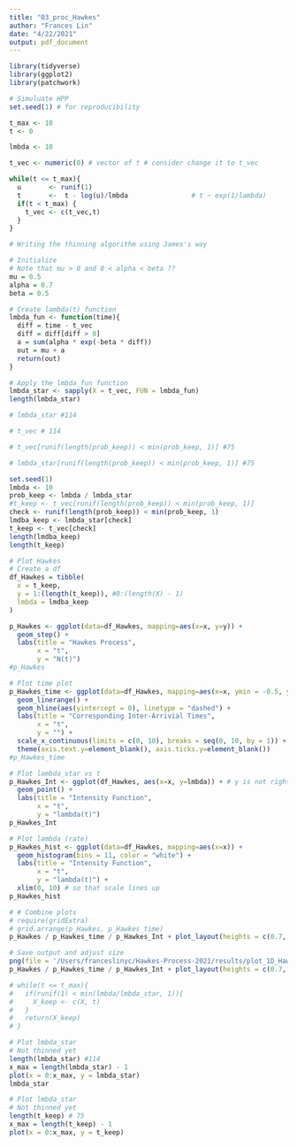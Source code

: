 ```yaml
---
title: "03_proc_Hawkes"
author: "Frances Lin"
date: "4/22/2021"
output: pdf_document
---
```


```r
library(tidyverse)
library(ggplot2)
library(patchwork)
```

```r
# Simuluate HPP
set.seed(1) # for reproducibility

t_max <- 10
t <- 0

lmbda <- 10

t_vec <- numeric(0) # vector of t # consider change it to t_vec

while(t <= t_max){
  u       <- runif(1)
  t       <-  t - log(u)/lmbda                # t ~ exp(1/lambda)
  if(t < t_max) {
    t_vec <- c(t_vec,t)
  }
}
```

```r
# Writing the thinning algorithm using James's way 

# Initialize
# Note that mu > 0 and 0 < alpha < beta ??
mu = 0.5
alpha = 0.7
beta = 0.5

# Create lambda(t) function
lmbda_fun <- function(time){
  diff = time - t_vec
  diff = diff[diff > 0]
  a = sum(alpha * exp(-beta * diff)) 
  out = mu + a 
  return(out)
}

# Apply the lmbda_fun function
lmbda_star <- sapply(X = t_vec, FUN = lmbda_fun)
length(lmbda_star)
```

```r
# lmbda_star #114
```

```r
# t_vec # 114
```


```r
# t_vec[runif(length(prob_keep)) < min(prob_keep, 1)] #75 
```

```r
# lmbda_star[runif(length(prob_keep)) < min(prob_keep, 1)] #75 
```

```r
set.seed(1)
lmbda <- 10
prob_keep <- lmbda / lmbda_star
#t_keep <- t_vec[runif(length(prob_keep)) < min(prob_keep, 1)]
check <- runif(length(prob_keep)) < min(prob_keep, 1)
lmdba_keep <- lmbda_star[check]
t_keep <- t_vec[check]
length(lmdba_keep)
length(t_keep)
```

```r
# Plot Hawkes
# Create a df
df_Hawkes = tibble(
  x = t_keep, 
  y = 1:(length(t_keep)), #0:(length(X) - 1)
  lmbda = lmdba_keep
)

p_Hawkes <- ggplot(data=df_Hawkes, mapping=aes(x=x, y=y)) +
  geom_step() + 
  labs(title = "Hawkes Process", 
       x = "t", 
       y = "N(t)")
#p_Hawkes
```

```r
# Plot time plot
p_Hawkes_time <- ggplot(data=df_Hawkes, mapping=aes(x=x, ymin = -0.5, ymax = 0.5)) +
  geom_linerange() + 
  geom_hline(aes(yintercept = 0), linetype = "dashed") + 
  labs(title = "Corresponding Inter-Arrivial Times", 
       x = "t", 
       y = "") +
  scale_x_continuous(limits = c(0, 10), breaks = seq(0, 10, by = 1)) + 
  theme(axis.text.y=element_blank(), axis.ticks.y=element_blank())
#p_Hawkes_time
```

```r
# Plot lambda_star vs t
p_Hawkes_Int <- ggplot(df_Hawkes, aes(x=x, y=lmbda)) + # y is not right 
  geom_point() +
  labs(title = "Intensity Function",
       x = "t", 
       y = "lambda(t)") 
p_Hawkes_Int
```


```r
# Plot lambda (rate)
p_Hawkes_hist <- ggplot(data=df_Hawkes, mapping=aes(x=x)) + 
  geom_histogram(bins = 11, color = "white") + 
  labs(title = "Intensity Function",
       x = "t", 
       y = "lambda(t)") + 
  xlim(0, 10) # so that scale lines up
p_Hawkes_hist
```

```r
# # Combine plots
# require(gridExtra)
# grid.arrange(p_Hawkes, p_Hawkes_time)
p_Hawkes / p_Hawkes_time / p_Hawkes_Int + plot_layout(heights = c(0.7, 0.1, 0.2))
```

```r
# Save output and adjust size
png(file = '/Users/franceslinyc/Hawkes-Process-2021/results/plot_1D_Hawkes.png', width = 450*2, height = 450*0.8)
p_Hawkes / p_Hawkes_time / p_Hawkes_Int + plot_layout(heights = c(0.7, 0.1, 0.2))
```






```r
# while(t <= t_max){
#   if(runif(1) < min(lmbda/lmbda_star, 1)){
#     X_keep <- c(X, t)
#   }
#   return(X_keep)
# }
```

```r
# Plot lmbda_star
# Not thinned yet
length(lmbda_star) #114
x_max = length(lmbda_star) - 1
plot(x = 0:x_max, y = lmbda_star)
lmbda_star
```

```r
# Plot lmbda_star
# Not thinned yet
length(t_keep) # 75
x_max = length(t_keep) - 1
plot(x = 0:x_max, y = t_keep)
```



